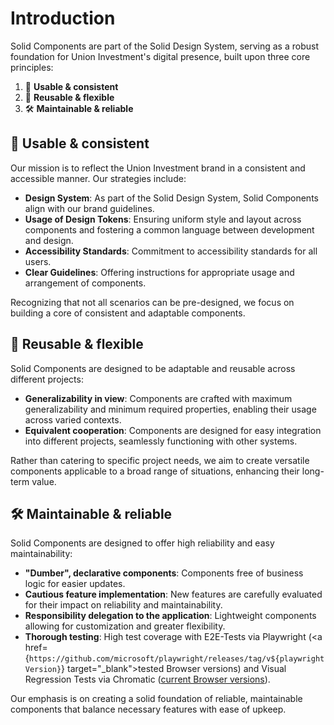 

<Meta title="Docs/General/Introduction" />

# Introduction

Solid Components are part of the Solid Design System, serving as a robust foundation for Union Investment's digital presence, built upon three core principles:

1. 🌟 **Usable & consistent**
2. 🧩 **Reusable & flexible**
3. 🛠️ **Maintainable & reliable**

## 🌟 Usable & consistent

Our mission is to reflect the Union Investment brand in a consistent and accessible manner. Our strategies include:

- **Design System**: As part of the Solid Design System, Solid Components align with our brand guidelines.
- **Usage of Design Tokens**: Ensuring uniform style and layout across components and fostering a common language between development and design.
- **Accessibility Standards**: Commitment to accessibility standards for all users.
- **Clear Guidelines**: Offering instructions for appropriate usage and arrangement of components.

Recognizing that not all scenarios can be pre-designed, we focus on building a core of consistent and adaptable components.

## 🧩 Reusable & flexible

Solid Components are designed to be adaptable and reusable across different projects:

- **Generalizability in view**: Components are crafted with maximum generalizability and minimum required properties, enabling their usage across varied contexts.
- **Equivalent cooperation**: Components are designed for easy integration into different projects, seamlessly functioning with other systems.

Rather than catering to specific project needs, we aim to create versatile components applicable to a broad range of situations, enhancing their long-term value.

## 🛠️ Maintainable & reliable

Solid Components are designed to offer high reliability and easy maintainability:

- **"Dumber", declarative components**: Components free of business logic for easier updates.
- **Cautious feature implementation**: New features are carefully evaluated for their impact on reliability and maintainability.
- **Responsibility delegation to the application**: Lightweight components allowing for customization and greater flexibility.
- **Thorough testing**: High test coverage with E2E-Tests via Playwright (<a href={`https://github.com/microsoft/playwright/releases/tag/v${playwrightVersion}`} target="\_blank">tested Browser versions</a>) and Visual Regression Tests via Chromatic ([current Browser versions](https://www.chromatic.com/docs/infrastructure-release-notes)).

Our emphasis is on creating a solid foundation of reliable, maintainable components that balance necessary features with ease of upkeep.

